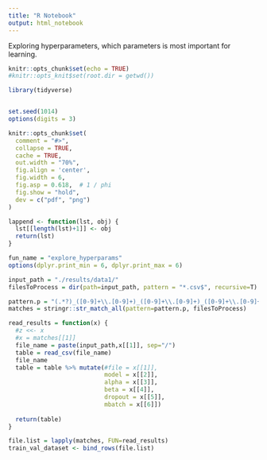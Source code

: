 ```yaml
---
title: "R Notebook"
output: html_notebook
---
```


Exploring hyperparameters, which parameters is most important for learning. 


```r
knitr::opts_chunk$set(echo = TRUE)
#knitr::opts_knit$set(root.dir = getwd())
```



```r
library(tidyverse)


set.seed(1014)
options(digits = 3)

knitr::opts_chunk$set(
  comment = "#>",
  collapse = TRUE,
  cache = TRUE,
  out.width = "70%",
  fig.align = 'center',
  fig.width = 6,
  fig.asp = 0.618,  # 1 / phi
  fig.show = "hold",
  dev = c("pdf", "png")
)

lappend <- function(lst, obj) {
  lst[[length(lst)+1]] <- obj
  return(lst)
}

fun_name = "explore_hyperparams"
options(dplyr.print_min = 6, dplyr.print_max = 6)
```


```r
input_path = "./results/data1/"
filesToProcess = dir(path=input_path, pattern = "*.csv$", recursive=T)

pattern.p = "(.*?)_([0-9]+\\.[0-9]+)_([0-9]+\\.[0-9]+)_([0-9]+\\.[0-9]+)_([0-9]+)\\.csv$"
matches = stringr::str_match_all(pattern=pattern.p, filesToProcess)

read_results = function(x) {
  #z <<- x
  #x = matches[[1]]
  file_name = paste(input_path,x[[1]], sep="/") 
  table = read_csv(file_name)
  file_name
  table = table %>% mutate(#file = x[[1]],
                           model = x[[2]],
                           alpha = x[[3]],
                           beta = x[[4]],
                           dropout = x[[5]],
                           mbatch = x[[6]])
  
  return(table)
}

file.list = lapply(matches, FUN=read_results)
train_val_dataset <- bind_rows(file.list)

```

